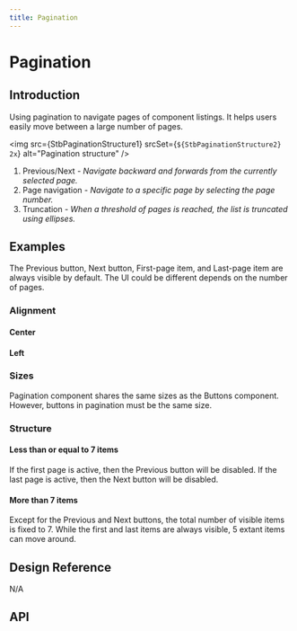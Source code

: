 ```yaml
---
title: Pagination
---
```





# Pagination

## Introduction

Using pagination to navigate pages of component listings. It helps users easily move between a large number of pages.

<img
  src={StbPaginationStructure1}
  srcSet={`${StbPaginationStructure2} 2x`}
  alt="Pagination structure"
/>
<ol className="u-textGray u-marginTopTiny">
  <li>
    Previous/Next
    <i className="u-text200"> - Navigate backward and forwards from the currently selected page.</i>
  </li>
  <li>
    Page navigation
    <i className="u-text200"> - Navigate to a specific page by selecting the page number.</i>
  </li>
  <li>
    Truncation
    <i className="u-text200"> - When a threshold of pages is reached, the list is truncated using ellipses.</i>
  </li>
</ol>

## Examples

The Previous button, Next button, First-page item, and Last-page item are always visible by default. The UI could be different depends on the number of pages.

### Alignment

#### Center

<CodeView codeText={centerAlignedPagination} />

#### Left

<CodeView codeText={leftAlignedPagination} />

### Sizes

Pagination component shares the same sizes as the Buttons component. However, buttons in pagination must be the same size.

<CodeView exampleClassName="example-paginations" codeText={sizesPagination} />

### Structure

#### Less than or equal to 7 items

If the first page is active, then the Previous button will be disabled. If the last page is active, then the Next button will be disabled.

<CodeView exampleClassName="example-paginations" codeText={lessThan7Pagination} />

#### More than 7 items

Except for the Previous and Next buttons, the total number of visible items is fixed to 7. While the first and last items are always visible, 5 extant items can move around.

<CodeView exampleClassName="example-paginations" codeText={moreThan7Pagination} />

## Design Reference

N/A

## API

<ComponentApi name="Pagination" importName="Pagination" />
<ComponentApi name="PaginationItem" />
